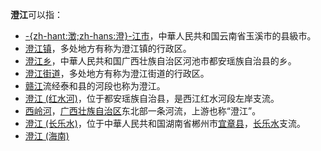 '''澄江'''可以指：
* [[澄江市|-{zh-hant:澂;zh-hans:澄}-江市]]，中華人民共和国云南省玉溪市的县級市。
* [[澄江镇|澄江镇]]，多处地方有称为澄江镇的行政区。
* [[澄江乡|澄江乡]]，中華人民共和国广西壮族自治区河池市都安瑶族自治县的乡。
* [[澄江街道|澄江街道]]，多处地方有称为澄江街道的行政区。
* [[赣江|赣江]]流经泰和县的河段也称为澄江。
* [[澄江_(红水河)|澄江 (红水河)]]，位于都安瑶族自治县，是西江红水河段左岸支流。
* [[西岭河|西岭河]]，[[广西壮族自治区|广西壮族自治区]]东北部一条河流，上游也称“澄江”。
* [[澄江_(长乐水)|澄江 (长乐水)]]，位于中華人民共和国湖南省郴州市[[宜章县|宜章县]]，[[长乐水|长乐水]]支流。
* [[澄江_(海南)|澄江 (海南)]]
{{disambiguation|C|Cat=二字中国地名消歧义}}